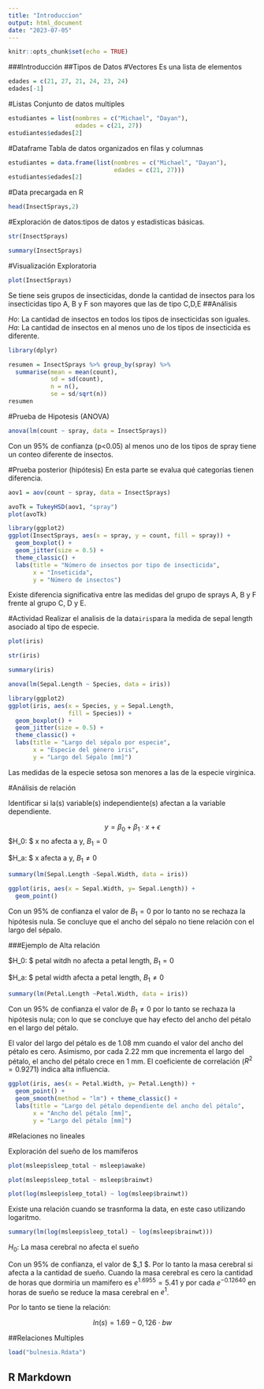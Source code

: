 ```yaml
---
title: "Introduccion"
output: html_document
date: "2023-07-05"
---
```


```r
knitr::opts_chunk$set(echo = TRUE)
```
###Introducción
##Tipos de Datos
#Vectores
Es una lista de elementos
```r
edades = c(21, 27, 21, 24, 23, 24)
edades[-1]
```
#Listas
Conjunto de datos multiples
```r
estudiantes = list(nombres = c("Michael", "Dayan"),
                   edades = c(21, 27))
estudiantes$edades[2]
```
#Dataframe
Tabla de datos organizados en filas y columnas
```r
estudiantes = data.frame(list(nombres = c("Michael", "Dayan"),
                              edades = c(21, 27)))
estudiantes$edades[2]
```
#Data precargada en R
```r
head(InsectSprays,2)
```
#Exploración de datos:tipos de datos y estadisticas básicas.
```r
str(InsectSprays)
```
```r
summary(InsectSprays)
```
#Visualización Exploratoria
```r
plot(InsectSprays)
```
Se tiene seis grupos de insecticidas, donde la cantidad de insectos para los insecticidas tipo A, B y F son mayores que las de tipo C,D,E ##Análisis

$Ho$: La cantidad de insectos en todos los tipos de insecticidas son iguales.
$Ha$: La cantidad de insectos en al menos uno de los tipos de insecticida es diferente.
```r
library(dplyr)
```
```r
resumen = InsectSprays %>% group_by(spray) %>%  
  summarise(mean = mean(count), 
            sd = sd(count),
            n = n(), 
            se = sd/sqrt(n))
resumen
```
#Prueba de Hipotesis (ANOVA)
```r
anova(lm(count ~ spray, data = InsectSprays))
```
Con un 95% de confianza (p<0.05) al menos uno de los tipos de spray tiene un conteo diferente de insectos.

#Prueba posterior (hipótesis)
En esta parte se evalua qué categorías tienen diferencia.
```r
aov1 = aov(count ~ spray, data = InsectSprays)

avoTk = TukeyHSD(aov1, "spray")
plot(avoTk)
```
```r
library(ggplot2)
ggplot(InsectSprays, aes(x = spray, y = count, fill = spray)) +
  geom_boxplot() +
  geom_jitter(size = 0.5) + 
  theme_classic() +
  labs(title = "Número de insectos por tipo de insecticida", 
       x = "Inseticida", 
       y = "Número de insectos")
```
Existe diferencia significativa entre las medidas del grupo de sprays A, B y F frente al grupo C, D y E.

#Actividad
Realizar el analisis de la data`iris`para la medida de sepal length asociado al tipo de especie.

```r
plot(iris)
```

```r
str(iris)
```
```r
summary(iris)
```
```r
anova(lm(Sepal.Length ~ Species, data = iris))
```
```r
library(ggplot2)
ggplot(iris, aes(x = Species, y = Sepal.Length, 
                 fill = Species)) +
  geom_boxplot() +
  geom_jitter(size = 0.5) + 
  theme_classic() +
  labs(title = "Largo del sépalo por especie", 
       x = "Especie del género iris", 
       y = "Largo del Sépalo [mm]")
```

Las medidas de la especie setosa son menores a las de la especie virginica.


#Análisis de relación

Identificar si la(s) variable(s) independiente(s) afectan a la variable dependiente.

$$y = \beta_0+\beta_1 \cdot x + \epsilon$$
$H_0: $ x no afecta a y, $B_1=0$

$H_a: $ x afecta a y, $B_1 \neq 0$

```r
summary(lm(Sepal.Length ~Sepal.Width, data = iris))
```

```r
ggplot(iris, aes(x = Sepal.Width, y= Sepal.Length)) + 
  geom_point()
```


Con un 95% de confianza el valor de $B_1 = 0$ por lo tanto no se rechaza la hipótesis nula. Se concluye que el ancho del sépalo no tiene relación con el largo del sépalo.

###Ejemplo de Alta relación

$H_0: $ petal witdh no afecta a petal length, $B_1=0$

$H_a: $ petal width afecta a petal length, $B_1 \neq 0$

```r
summary(lm(Petal.Length ~Petal.Width, data = iris))
```

Con un 95% de confianza el valor de $B_1 \neq 0$ por lo tanto se rechaza la hipótesis nula; con lo que se concluye que hay efecto del ancho del pétalo en el largo del pétalo. 

El valor del largo del pétalo es de 1.08 mm cuando el valor del ancho del pétalo es cero. Asimismo, por cada 2.22 mm que incrementa el largo del pétalo, el ancho del pétalo crece en 1 mm. El coeficiente de correlación ($R^2=0.9271$) indica alta influencia.

```r
ggplot(iris, aes(x = Petal.Width, y= Petal.Length)) + 
  geom_point() + 
  geom_smooth(method = "lm") + theme_classic() +
  labs(title = "Largo del pétalo dependiente del ancho del pétalo", 
       x = "Ancho del pétalo [mm]", 
       y = "Largo del pétalo [mm]")

```


#Relaciones no lineales

Exploración del sueño de los mamiferos
```r
plot(msleep$sleep_total ~ msleep$awake)
```

```r
plot(msleep$sleep_total ~ msleep$brainwt)
```

```r
plot(log(msleep$sleep_total) ~ log(msleep$brainwt))
```


Existe una relación cuando se trasnforma la data, en este caso utilizando logaritmo.

```r
summary(lm(log(msleep$sleep_total) ~ log(msleep$brainwt)))
```
$H_0:$ La masa cerebral no afecta el sueño

Con un 95% de confianza, el valor de $\beta_1\neq 0 $. Por lo tanto la masa cerebral si afecta a la cantidad de sueño. Cuando la masa cerebral es cero la cantidad de horas que dormiria un mamifero es $e^{1.6955} = 5.41$ y por cada $e^{-0.12640}$ en horas de sueño se reduce la masa cerebral en $e^{1}$.

Por lo tanto se tiene la relación:

$$ln(s)=1.69 - 0,126 \cdot bw$$

##Relaciones Multiples

```r
load("bulnesia.Rdata")
```


## R Markdown

